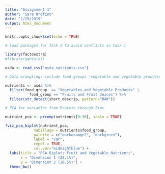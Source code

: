 ```yaml
---
title: "Assignment 1"
author: "Sara Orofino"
date: "1/29/2019"
output: html_document
---
```


```r
knitr::opts_chunk$set(echo = TRUE)
```



```r
# load packages for Task 2 to avoid conflicts in task 1

library(factoextra)
#library(ggbiplot)

usda <- read_csv("usda_nutrients.csv")
```


```r

# Data wrangling: include food groups "vegetable and vegetable products" and "fruits and fruit juices", retain observations where short_descrip contains "RAW"

nutrients <- usda %>% 
  filter(food_group  == "Vegetables and Vegetable Products" |
           food_group == "Fruits and Fruit Juices") %>%
  filter(str_detect(short_descrip, pattern="RAW"))

```

```r

# PCA for variables from Protein through Zinc

nutrient_pca <- prcomp(nutrients[9:30], scale = TRUE)

fviz_pca_biplot(nutrient_pca,
             habillage = nutrients$food_group,
             palette = c("darkorange2", "darkgreen"),
             label = "var",
             repel = TRUE,
             col.var="midnightblue") +
  labs(title = "PCA Biplot: Fruit and Vegetable Nutrients",
       x = "Dimension 1 (28.1%)",
       y = "Dimension 2 (10.5%)") +
  theme_bw()

```

